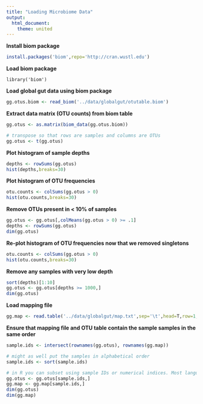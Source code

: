 ```yaml
---
title: "Loading Microbiome Data"
output:
  html_document:
    theme: united
---
```



**Install biom package**
```r
install.packages('biom',repo='http://cran.wustl.edu')
```

**Load biom package**
```
library('biom')
```

**Load global gut data using biom package**
```r
gg.otus.biom <- read_biom('../data/globalgut/otutable.biom')
```

**Extract data matrix (OTU counts) from biom table**
```r
gg.otus <- as.matrix(biom_data(gg.otus.biom))

# transpose so that rows are samples and columns are OTUs
gg.otus <- t(gg.otus)
```

**Plot histogram of sample depths**
```r
depths <- rowSums(gg.otus)
hist(depths,breaks=30)
```

**Plot histogram of OTU frequencies**
```r
otu.counts <- colSums(gg.otus > 0)
hist(otu.counts,breaks=30)
```

**Remove OTUs present in < 10% of samples**
```r
gg.otus <- gg.otus[,colMeans(gg.otus > 0) >= .1]
depths <- rowSums(gg.otus)
dim(gg.otus)
```

**Re-plot histogram of OTU frequencies now that we removed singletons**
```r
otu.counts <- colSums(gg.otus > 0)
hist(otu.counts,breaks=30)
```

**Remove any samples with very low depth**
```r
sort(depths)[1:10]
gg.otus <- gg.otus[depths >= 1000,]
dim(gg.otus)
```

**Load mapping file**
```r
gg.map <- read.table('../data/globalgut/map.txt',sep='\t',head=T,row=1,check=F,comment='')

```

**Ensure that mapping file and OTU table contain the sample samples in the same order**
```r
sample.ids <- intersect(rownames(gg.otus), rownames(gg.map))

# might as well put the samples in alphabetical order
sample.ids <- sort(sample.ids)

# in R you can subset using sample IDs or numerical indices. Most languages only use indices.
gg.otus <- gg.otus[sample.ids,]
gg.map <- gg.map[sample.ids,]
dim(gg.otus)
dim(gg.map)
```